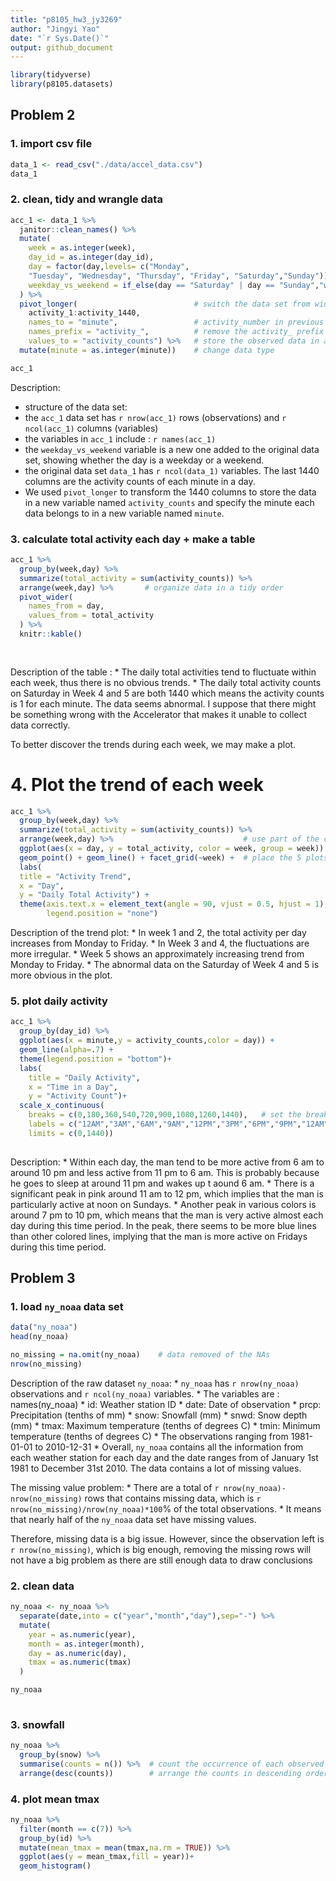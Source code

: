 ```yaml
---
title: "p8105_hw3_jy3269"
author: "Jingyi Yao"
date: "`r Sys.Date()`"
output: github_document
---
```


```r
library(tidyverse)
library(p8105.datasets)
```

## Problem 2

### 1. import csv file
```r
data_1 <- read_csv("./data/accel_data.csv")
data_1

```

### 2. clean, tidy and wrangle data

```r
acc_1 <- data_1 %>% 
  janitor::clean_names() %>% 
  mutate(
    week = as.integer(week),
    day_id = as.integer(day_id),
    day = factor(day,levels= c("Monday", 
    "Tuesday", "Wednesday", "Thursday", "Friday", "Saturday","Sunday")),
    weekday_vs_weekend = if_else(day == "Saturday" | day == "Sunday","weekend","weekday") # new variable indicate whether the day is weekend or weekday
  ) %>% 
  pivot_longer(                          # switch the data set from wider to longer
    activity_1:activity_1440,
    names_to = "minute",                 # activity_number in previous column names indicate the minute       
    names_prefix = "activity_",          # remove the activity_ prefix and preserve the number
    values_to = "activity_counts") %>%   # store the observed data in a new column names activity_counts
  mutate(minute = as.integer(minute))    # change data type

acc_1
```

Description:

*  structure of the data set:
  * the `acc_1` data set has  `r nrow(acc_1)`  rows (observations) and  `r ncol(acc_1)` columns (variables)
  * the variables in `acc_1` include :  `r names(acc_1)`
  * the `weekday_vs_weekend` variable is a new one added to the original data set, showing whether the day is a weekday or a weekend.
  * the original data set `data_1` has  `r ncol(data_1)`  variables. The last 1440 columns are the activity counts of each minute in a day. 
  * We used `pivot_longer` to transform the 1440 columns to store the data in a new variable named `activity_counts` and specify the minute each data belongs to in a new variable named `minute`.



### 3. calculate total activity each day + make a table

```r
acc_1 %>% 
  group_by(week,day) %>% 
  summarize(total_activity = sum(activity_counts)) %>% 
  arrange(week,day) %>%       # organize data in a tidy order
  pivot_wider(
    names_from = day,
    values_from = total_activity
  ) %>% 
  knitr::kable()
  
  
```


Description of the table :
*  The daily total activities tend to fluctuate within each week, thus there is no obvious trends.
*  The daily total activity counts on Saturday in Week 4 and 5 are both 1440 which means the activity counts is 1 for each minute. The data seems abnormal. I suppose that there might be something wrong with the Accelerator that makes it unable to collect data correctly.


To better discover the trends during each week, we may make a plot.


# 4. Plot the trend of each week
```r
acc_1 %>% 
  group_by(week,day) %>% 
  summarize(total_activity = sum(activity_counts)) %>% 
  arrange(week,day) %>%                             # use part of the code from making the previous table
  ggplot(aes(x = day, y = total_activity, color = week, group = week)) +
  geom_point() + geom_line() + facet_grid(~week) +  # place the 5 plots in a row in the order of weeks
  labs(
  title = "Activity Trend",
  x = "Day",
  y = "Daily Total Activity") +
  theme(axis.text.x = element_text(angle = 90, vjust = 0.5, hjust = 1), 
        legend.position = "none")


```


Description of the trend plot:
* In week 1 and 2, the total activity per day increases from Monday to Friday.
* In Week 3 and 4, the fluctuations are more irregular.
* Week 5 shows an approximately increasing trend from Monday to Friday.
* The abnormal data on the Saturday of Week 4 and 5 is more obvious in the plot.



### 5. plot daily activity
```r
acc_1 %>%  
  group_by(day_id) %>%
  ggplot(aes(x = minute,y = activity_counts,color = day)) +
  geom_line(alpha=.7) +
  theme(legend.position = "bottom")+
  labs(
    title = "Daily Activity",
    x = "Time in a Day",
    y = "Activity Count")+
  scale_x_continuous(
    breaks = c(0,180,360,540,720,900,1080,1260,1440),   # set the breaks of minutes in a day
    labels = c("12AM","3AM","6AM","9AM","12PM","3PM","6PM","9PM","12AM"),  # more readable x-axis labels
    limits = c(0,1440))
  
```


Description:
* Within each day, the man tend to be more active from 6 am to around 10 pm and less active from 11 pm to 6 am. This is probably because he goes to sleep at around 11 pm and wakes up t aound 6 am.
* There is a significant peak in pink around 11 am to 12 pm, which implies that the man is particularly active at noon on Sundays.
* Another peak in various colors is around 7 pm to 10 pm, which means that the man is very active almost each day during this time period. In the peak, there seems to be more blue lines than other colored lines, implying that the man is more active on Fridays during this time period.




## Problem 3

### 1. load `ny_noaa` data set
```r
data("ny_noaa")
head(ny_noaa)

no_missing = na.omit(ny_noaa)    # data removed of the NAs
nrow(no_missing)
```

Description of the raw dataset `ny_noaa`:
*  `ny_noaa` has  `r nrow(ny_noaa)` observations and  `r ncol(ny_noaa)` variables.
*  The variables are : names(ny_noaa)
  * id: Weather station ID
  * date: Date of observation
  * prcp: Precipitation (tenths of mm)
  * snow: Snowfall (mm)
  * snwd: Snow depth (mm)
  * tmax: Maximum temperature (tenths of degrees C)
  * tmin: Minimum temperature (tenths of degrees C)
*  The observations ranging from 1981-01-01 to 2010-12-31
*  Overall, `ny_noaa` contains all the information from each weather station for each day and the date ranges from  of January 1st 1981 to December 31st 2010. The data contains a lot of missing values. 


The missing value problem:
*  There are a total of `r nrow(ny_noaa)-nrow(no_missing)` rows that contains missing data, which is `r nrow(no_missing)/nrow(ny_noaa)*100`% of the total observations. 
*  It means that nearly half of the `ny_noaa` data set have missing values.


Therefore, missing data is a big issue. However, since the observation left is `r nrow(no_missing)`, which is big enough, removing the missing rows will not have a big problem as there are still enough data to draw conclusions



### 2. clean  data
```r
ny_noaa <- ny_noaa %>% 
  separate(date,into = c("year","month","day"),sep="-") %>% 
  mutate(
    year = as.numeric(year),
    month = as.integer(month),
    day = as.numeric(day),
    tmax = as.numeric(tmax)
  )

ny_noaa
  
```


### 3. snowfall
```r
ny_noaa %>% 
  group_by(snow) %>% 
  summarise(counts = n()) %>%  # count the occurrence of each observed snowfall data
  arrange(desc(counts))        # arrange the counts in descending order to find the most frequent ones

```

### 4. plot mean tmax
```r
ny_noaa %>% 
  filter(month == c(7)) %>% 
  group_by(id) %>% 
  mutate(mean_tmax = mean(tmax,na.rm = TRUE)) %>% 
  ggplot(aes(y = mean_tmax,fill = year))+
  geom_histogram()

```

```r


```

```r


```

```r


```

```r


```
























